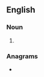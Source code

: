 {{also|seabed}}
==English==

===Noun===
{{en-noun}}

# {{alternative spelling of|seabed|lang=en}}

===Anagrams===
* {{anagrams|en|debase|e-based}}